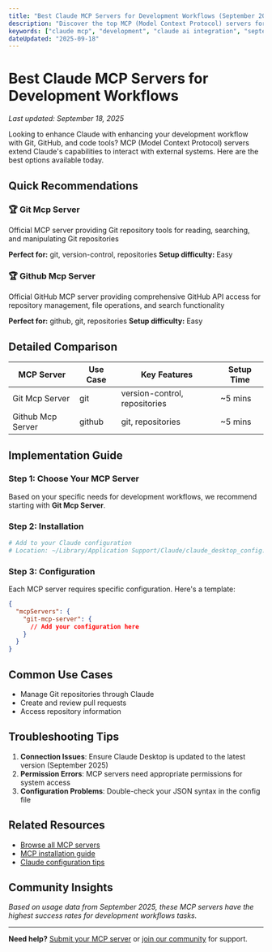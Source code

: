 ```yaml
---
title: "Best Claude MCP Servers for Development Workflows (September 2025)"
description: "Discover the top MCP (Model Context Protocol) servers for enhancing your development workflow with Git, GitHub, and code tools. Complete setup guides and real-world examples."
keywords: ["claude mcp", "development", "claude ai integration", "september 2025"]
dateUpdated: "2025-09-18"
---
```


# Best Claude MCP Servers for Development Workflows

*Last updated: September 18, 2025*

Looking to enhance Claude with enhancing your development workflow with Git, GitHub, and code tools? MCP (Model Context Protocol) servers extend Claude's capabilities to interact with external systems. Here are the best options available today.

## Quick Recommendations


### 🏆 Git Mcp Server
Official MCP server providing Git repository tools for reading, searching, and manipulating Git repositories

**Perfect for:** git, version-control, repositories
**Setup difficulty:** Easy


### 🏆 Github Mcp Server
Official GitHub MCP server providing comprehensive GitHub API access for repository management, file operations, and search functionality

**Perfect for:** github, git, repositories
**Setup difficulty:** Easy


## Detailed Comparison

| MCP Server | Use Case | Key Features | Setup Time |
|------------|----------|--------------|------------|
| Git Mcp Server | git | version-control, repositories | ~5 mins |
| Github Mcp Server | github | git, repositories | ~5 mins |

## Implementation Guide

### Step 1: Choose Your MCP Server

Based on your specific needs for development workflows, we recommend starting with **Git Mcp Server**.

### Step 2: Installation

```bash
# Add to your Claude configuration
# Location: ~/Library/Application Support/Claude/claude_desktop_config.json
```

### Step 3: Configuration

Each MCP server requires specific configuration. Here's a template:

```json
{
  "mcpServers": {
    "git-mcp-server": {
      // Add your configuration here
    }
  }
}
```

## Common Use Cases

- Manage Git repositories through Claude
- Create and review pull requests
- Access repository information

## Troubleshooting Tips

1. **Connection Issues**: Ensure Claude Desktop is updated to the latest version (September 2025)
2. **Permission Errors**: MCP servers need appropriate permissions for system access
3. **Configuration Problems**: Double-check your JSON syntax in the config file

## Related Resources

- [Browse all MCP servers](/mcp)
- [MCP installation guide](/tutorials/mcp-setup)
- [Claude configuration tips](/tutorials/claude-config)

## Community Insights

*Based on usage data from September 2025, these MCP servers have the highest success rates for development workflows tasks.*

---

**Need help?** [Submit your MCP server](/submit) or [join our community](/community) for support.
